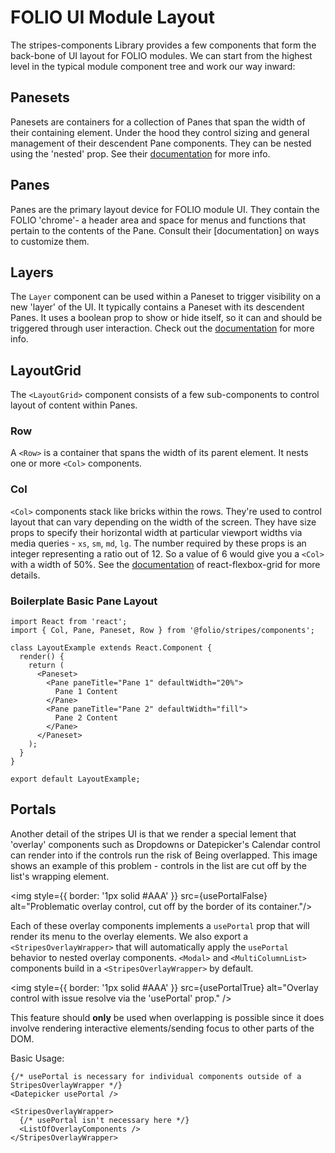
<Meta title="UI Layout" />

# FOLIO UI Module Layout
The stripes-components Library provides a few components that form the back-bone of UI layout for FOLIO modules.
We can start from the highest level in the typical module component tree and work our way inward:
## Panesets
Panesets are containers for a collection of Panes that span the width of their containing element. Under the hood they control sizing and general management of their descendent Pane components. They can be nested using the 'nested' prop. See their [documentation](../lib/Paneset/readme.md) for more info.
## Panes
Panes are the primary layout device for FOLIO module UI. They contain the FOLIO 'chrome'- a header area and space for menus and functions that pertain to the contents of the Pane. Consult their [documentation] on ways to customize them.
## Layers
The `Layer` component can be used within a Paneset to trigger visibility on a new 'layer' of the UI. It typically contains a Paneset with its descendent Panes. It uses a boolean prop to show or hide itself, so it can and should be triggered through user interaction. Check out the [documentation](https://github.com/folio-org/stripes-components/blob/master/lib/Layer/readme.md) for more info.
## LayoutGrid
The `<LayoutGrid>` component consists of a few sub-components to control layout of content within Panes.
### Row
A `<Row>` is a container that spans the width of its parent element. It nests one or more `<Col>` components.
### Col
`<Col>` components stack like bricks within the rows. They're used to control layout that can vary depending on the width of the screen. They have size props to specify their horizontal width at particular viewport widths via media queries - `xs`, `sm`, `md`, `lg`. The number required by these props is an integer representing a ratio out of 12. So a value of 6 would give you a `<Col>` with a width of 50%. See the [documentation](https://github.com/roylee0704/react-flexbox-grid/blob/master/README.md#usage) of react-flexbox-grid for more details.

### Boilerplate Basic Pane Layout

```
import React from 'react';
import { Col, Pane, Paneset, Row } from '@folio/stripes/components';

class LayoutExample extends React.Component {
  render() {
    return (
      <Paneset>
        <Pane paneTitle="Pane 1" defaultWidth="20%">
          Pane 1 Content
        </Pane>
        <Pane paneTitle="Pane 2" defaultWidth="fill">
          Pane 2 Content
        </Pane>
      </Paneset>
    );
  }
}

export default LayoutExample;

```

## Portals

Another detail of the stripes UI is that we render a special lement that 'overlay' components such as Dropdowns or Datepicker's Calendar control can render into if the controls run the risk of
Being overlapped. This image shows an example of this problem - controls in the list are cut off by the list's wrapping element.

<img style={{ border: '1px solid #AAA' }} src={usePortalFalse} alt="Problematic overlay control, cut off by the border of its container."/>

Each of these overlay components implements a `usePortal` prop that will render its menu to the overlay elements. We also export a `<StripesOverlayWrapper>` that will automatically apply
the `usePortal` behavior to nested overlay components. `<Modal>` and `<MultiColumnList>` components build in a `<StripesOverlayWrapper>` by default.

<img style={{ border: '1px solid #AAA' }} src={usePortalTrue} alt="Overlay control with issue resolve via the 'usePortal' prop." />

This feature should **only** be used when overlapping is possible since it does involve rendering interactive elements/sending focus to other parts of the DOM.

Basic Usage:

```
{/* usePortal is necessary for individual components outside of a StripesOverlayWrapper */}
<Datepicker usePortal />

<StripesOverlayWrapper>
  {/* usePortal isn't necessary here */}
  <ListOfOverlayComponents />
</StripesOverlayWrapper>
```
